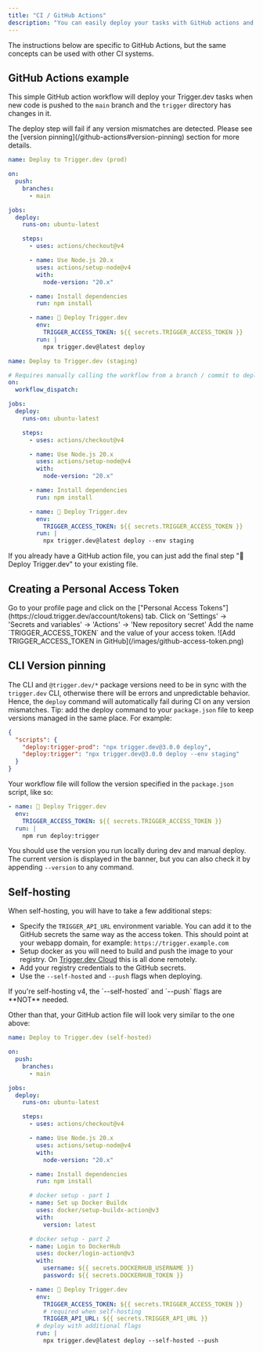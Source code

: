```yaml
---
title: "CI / GitHub Actions"
description: "You can easily deploy your tasks with GitHub actions and other CI environments."
---
```


The instructions below are specific to GitHub Actions, but the same concepts can be used with other CI systems.

## GitHub Actions example

This simple GitHub action workflow will deploy your Trigger.dev tasks when new code is pushed to the `main` branch and the `trigger` directory has changes in it.

<Warning>
  The deploy step will fail if any version mismatches are detected. Please see the [version
  pinning](/github-actions#version-pinning) section for more details.
</Warning>

<CodeGroup>

```yaml .github/workflows/release-trigger-prod.yml
name: Deploy to Trigger.dev (prod)

on:
  push:
    branches:
      - main

jobs:
  deploy:
    runs-on: ubuntu-latest

    steps:
      - uses: actions/checkout@v4

      - name: Use Node.js 20.x
        uses: actions/setup-node@v4
        with:
          node-version: "20.x"

      - name: Install dependencies
        run: npm install

      - name: 🚀 Deploy Trigger.dev
        env:
          TRIGGER_ACCESS_TOKEN: ${{ secrets.TRIGGER_ACCESS_TOKEN }}
        run: |
          npx trigger.dev@latest deploy
```

```yaml .github/workflows/release-trigger-staging.yml
name: Deploy to Trigger.dev (staging)

# Requires manually calling the workflow from a branch / commit to deploy to staging
on:
  workflow_dispatch:

jobs:
  deploy:
    runs-on: ubuntu-latest

    steps:
      - uses: actions/checkout@v4

      - name: Use Node.js 20.x
        uses: actions/setup-node@v4
        with:
          node-version: "20.x"

      - name: Install dependencies
        run: npm install

      - name: 🚀 Deploy Trigger.dev
        env:
          TRIGGER_ACCESS_TOKEN: ${{ secrets.TRIGGER_ACCESS_TOKEN }}
        run: |
          npx trigger.dev@latest deploy --env staging
```

</CodeGroup>

If you already have a GitHub action file, you can just add the final step "🚀 Deploy Trigger.dev" to your existing file.

## Creating a Personal Access Token

<Steps>

<Step title="Create a new access token">
  Go to your profile page and click on the ["Personal Access
  Tokens"](https://cloud.trigger.dev/account/tokens) tab.
</Step>

<Step title="Go to your repository on GitHub.">
  Click on 'Settings' -> 'Secrets and variables' -> 'Actions' -> 'New repository secret'
</Step>

<Step title="Add the TRIGGER_ACCESS_TOKEN">
  Add the name `TRIGGER_ACCESS_TOKEN` and the value of your access token. ![Add TRIGGER_ACCESS_TOKEN
  in GitHub](/images/github-access-token.png)
</Step>

</Steps>

## CLI Version pinning

The CLI and `@trigger.dev/*` package versions need to be in sync with the `trigger.dev` CLI, otherwise there will be errors and unpredictable behavior. Hence, the `deploy` command will automatically fail during CI on any version mismatches.
Tip: add the deploy command to your `package.json` file to keep versions managed in the same place. For example:

```json
{
  "scripts": {
    "deploy:trigger-prod": "npx trigger.dev@3.0.0 deploy",
    "deploy:trigger": "npx trigger.dev@3.0.0 deploy --env staging"
  }
}
```

Your workflow file will follow the version specified in the `package.json` script, like so:

```yaml .github/workflows/release-trigger.yml
- name: 🚀 Deploy Trigger.dev
  env:
    TRIGGER_ACCESS_TOKEN: ${{ secrets.TRIGGER_ACCESS_TOKEN }}
  run: |
    npm run deploy:trigger
```

You should use the version you run locally during dev and manual deploy. The current version is displayed in the banner, but you can also check it by appending `--version` to any command.

## Self-hosting

When self-hosting, you will have to take a few additional steps:

- Specify the `TRIGGER_API_URL` environment variable. You can add it to the GitHub secrets the same way as the access token. This should point at your webapp domain, for example: `https://trigger.example.com`
- Setup docker as you will need to build and push the image to your registry. On [Trigger.dev Cloud](https://cloud.trigger.dev) this is all done remotely.
- Add your registry credentials to the GitHub secrets.
- Use the `--self-hosted` and `--push` flags when deploying.

<Tip>
  If you're self-hosting v4, the `--self-hosted` and `--push` flags are **NOT** needed.
</Tip>

Other than that, your GitHub action file will look very similar to the one above:

<CodeGroup>

```yaml .github/workflows/release-trigger-self-hosted.yml
name: Deploy to Trigger.dev (self-hosted)

on:
  push:
    branches:
      - main

jobs:
  deploy:
    runs-on: ubuntu-latest

    steps:
      - uses: actions/checkout@v4

      - name: Use Node.js 20.x
        uses: actions/setup-node@v4
        with:
          node-version: "20.x"

      - name: Install dependencies
        run: npm install

      # docker setup - part 1
      - name: Set up Docker Buildx
        uses: docker/setup-buildx-action@v3
        with:
          version: latest

      # docker setup - part 2
      - name: Login to DockerHub
        uses: docker/login-action@v3
        with:
          username: ${{ secrets.DOCKERHUB_USERNAME }}
          password: ${{ secrets.DOCKERHUB_TOKEN }}

      - name: 🚀 Deploy Trigger.dev
        env:
          TRIGGER_ACCESS_TOKEN: ${{ secrets.TRIGGER_ACCESS_TOKEN }}
          # required when self-hosting
          TRIGGER_API_URL: ${{ secrets.TRIGGER_API_URL }}
        # deploy with additional flags
        run: |
          npx trigger.dev@latest deploy --self-hosted --push
```

</CodeGroup>
